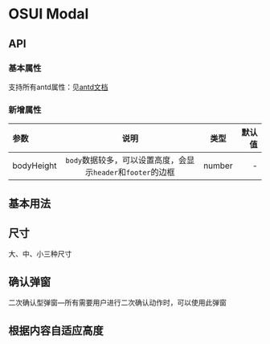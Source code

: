 
<Meta title="Modal" />

# OSUI Modal

## API

### 基本属性

支持所有antd属性：见[antd文档](https://ant.design/components/modal-cn/#API)

### 新增属性

|参数|说明|类型|默认值|
|:---|:----:|:---:|------:|
|bodyHeight|`body`数据较多，可以设置高度，会显示`header`和`footer`的边框|number|-|

## 基本用法

<Preview>
  <Story name="Demo" story={stories.Demo} />
</Preview>

## 尺寸

大、中、小三种尺寸

<Preview>
  <Story name="Size" story={stories.Size} />
</Preview>

## 确认弹窗

二次确认型弹窗—所有需要用户进行二次确认动作时，可以使用此弹窗

<Preview>
  <Story name="Confirm" story={stories.Confirm} />
</Preview>

## 根据内容自适应高度

<Preview>
  <Story name="Auto Height" story={stories.AutoHeight} />
</Preview>
